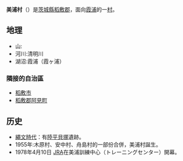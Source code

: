 {{日本町村|
自治體名=美浦|
町村=村|
圖像=[[File:Kijyoukouen.jpg|240px]]|
圖像說明=[[木原城|木原城]]（神越城）遺址（城山公園）|
町村章=|
日文原名=美浦村|
平假名=みほむら|
羅馬字拼音=Miho-mura|
都道府縣=茨城縣|
支廳=|
郡=稻敷郡|
編號=08442-5|
面積=34.03|
邊界未定=|
人口=18,199|
統計時間=2007年8月1日|
自治體=[[稻敷市|稻敷市]]、[[阿見町|阿見町]]|
樹=|
花=|
鳥=|
其他象徵物=|
其他象徵=|
郵遞區號=300-0492|
所在地=稻敷郡美浦村受領1515番地|
電話號碼=29-885-0340|
外部連結=http://www.vill.miho.ibaraki.jp/|
經度=|
緯度=|
地圖=|
註記=
}}
'''美浦村'''（{{jpn|j=美浦村|hg=みほむら|rm=Miho mura|f=y}}）是[[茨城縣|茨城縣]][[稻敷郡|稻敷郡]]，面向[[霞浦_(湖泊)|霞浦]]的一[[村|村]]。

==地理==
*山: 
*河川:清明川
*湖沼:霞浦（霞ヶ浦）

===隣接的自治區===
*[[稻敷市|稻敷市]]
*[[稻敷郡|稻敷郡]][[阿見町|阿見町]]
==历史==
*[[繩文時代|繩文時代]]：有[[陸平貝塚|陸平貝塚]]遺跡。
*1955年:木原村、安中村、舟島村的一部份合併，美浦村誕生。
*1978年4月10日 [[日本中央競馬會|JRA]]在美浦訓練中心（トレーニングセンター）開幕。

{{茨城縣}}{{Authority control}}
